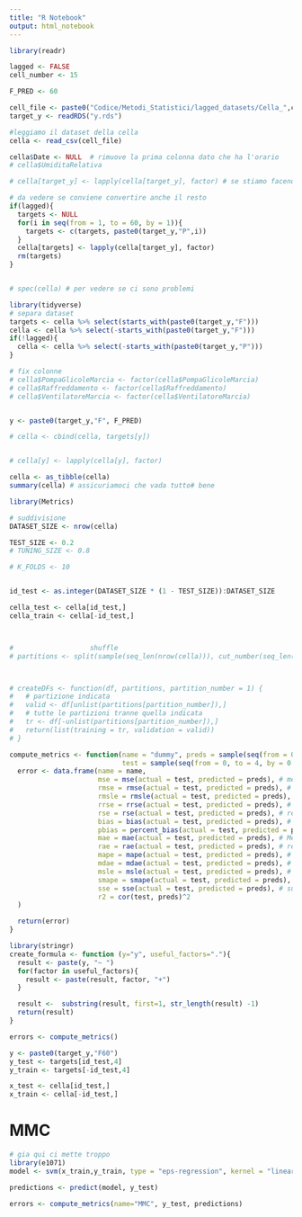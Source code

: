 ```yaml
---
title: "R Notebook"
output: html_notebook
---
```



```r
library(readr)

lagged <- FALSE
cell_number <- 15

F_PRED <- 60

cell_file <- paste0("Codice/Metodi_Statistici/lagged_datasets/Cella_",cell_number,".csv")
target_y <- readRDS("y.rds")

#leggiamo il dataset della cella
cella <- read_csv(cell_file)

cella$Date <- NULL  # rimuove la prima colonna dato che ha l'orario
# cella$UmiditaRelativa

# cella[target_y] <- lapply(cella[target_y], factor) # se stiamo facendo classificazione (es: apertura della pompa) trasformiamo la y in fattore

# da vedere se conviene convertire anche il resto
if(lagged){
  targets <- NULL
  for(i in seq(from = 1, to = 60, by = 1)){
    targets <- c(targets, paste0(target_y,"P",i))
  }
  cella[targets] <- lapply(cella[target_y], factor)
  rm(targets)
}


# spec(cella) # per vedere se ci sono problemi

```

```r
library(tidyverse)
# separa dataset
targets <- cella %>% select(starts_with(paste0(target_y,"F")))
cella <- cella %>% select(-starts_with(paste0(target_y,"F")))
if(!lagged){
  cella <- cella %>% select(-starts_with(paste0(target_y,"P")))
}

# fix colonne
# cella$PompaGlicoleMarcia <- factor(cella$PompaGlicoleMarcia)
# cella$Raffreddamento <- factor(cella$Raffreddamento)
# cella$VentilatoreMarcia <- factor(cella$VentilatoreMarcia)


y <- paste0(target_y,"F", F_PRED)

# cella <- cbind(cella, targets[y])


# cella[y] <- lapply(cella[y], factor)
```

```r
cella <- as_tibble(cella)
summary(cella) # assicuriamoci che vada tutto# bene
```
```r
library(Metrics)

# suddivisione
DATASET_SIZE <- nrow(cella)

TEST_SIZE <- 0.2
# TUNING_SIZE <- 0.8

# K_FOLDS <- 10


id_test <- as.integer(DATASET_SIZE * (1 - TEST_SIZE)):DATASET_SIZE

cella_test <- cella[id_test,]
cella_train <- cella[-id_test,]



#                   shuffle
# partitions <- split(sample(seq_len(nrow(cella))), cut_number(seq_len(nrow(cella)), K_FOLDS, labels = FALSE))



# createDFs <- function(df, partitions, partition_number = 1) {
#   # partizione indicata
#   valid <- df[unlist(partitions[partition_number]),]
#   # tutte le partizioni tranne quella indicata
#   tr <- df[-unlist(partitions[partition_number]),]
#   return(list(training = tr, validation = valid))
# }

compute_metrics <- function(name = "dummy", preds = sample(seq(from = 0, to = 4, by = 0.5), replace = TRUE),
                            test = sample(seq(from = 0, to = 4, by = 0.5), replace = TRUE)) {
  error <- data.frame(name = name,
                      mse = mse(actual = test, predicted = preds), # mean square error
                      rmse = rmse(actual = test, predicted = preds), # root mean square error
                      rmsle = rmsle(actual = test, predicted = preds), # root mean square log error
                      rrse = rrse(actual = test, predicted = preds), # root relative square error
                      rse = rse(actual = test, predicted = preds), # relative square error
                      bias = bias(actual = test, predicted = preds), # bias del modello
                      pbias = percent_bias(actual = test, predicted = preds), # percent bias
                      mae = mae(actual = test, predicted = preds), # Mean Absolute Error
                      rae = rae(actual = test, predicted = preds), # relative absolute error
                      mape = mape(actual = test, predicted = preds), # Mean Absolute Percentage Error
                      mdae = mdae(actual = test, predicted = preds), # Median Absolute Different Error
                      msle = msle(actual = test, predicted = preds), # Mean Squared Log Error
                      smape = smape(actual = test, predicted = preds), #symmetric mean absolute percentage error
                      sse = sse(actual = test, predicted = preds), # sum of the squared differences between two numeric vectors
                      r2 = cor(test, preds)^2
  )

  return(error)
}

library(stringr)
create_formula <- function (y="y", useful_factors="."){
  result <- paste(y, "~ ")
  for(factor in useful_factors){
    result <- paste(result, factor, "+")
  }

  result <-  substring(result, first=1, str_length(result) -1)
  return(result)
}

errors <- compute_metrics()
```
```r
y <- paste0(target_y,"F60")
y_test <- targets[id_test,4]
y_train <- targets[-id_test,4]

x_test <- cella[id_test,]
x_train <- cella[-id_test,]


```
# MMC
```r
# gia qui ci mette troppo
library(e1071)
model <- svm(x_train,y_train, type = "eps-regression", kernel = "linear", cost = 1e100)
```
```r
predictions <- predict(model, y_test)
```
```r
errors <- compute_metrics(name="MMC", y_test, predictions)
```
